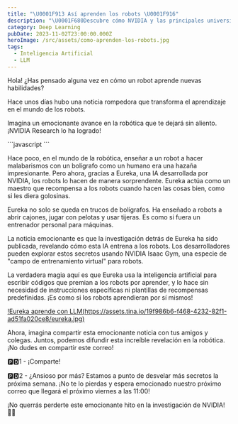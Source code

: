 ```yaml
---
title: "\U0001F913 Así aprenden los robots \U0001F916"
description: "\U0001F680Descubre cómo NVIDIA y las principales universidades están transformando el mundo del aprendizaje de máquinas \U0001F916. ¡Sumérgete en el emocionante futuro de la IA! \U0001F31FHaz clic para explorar más y desvelar los secretos de esta revolución tecnológica.\U0001F4A1 ¡No te lo pierdas!"
category: Deep Learning
pubDate: 2023-11-02T23:00:00.000Z
heroImage: /src/assets/como-aprenden-los-robots.jpg
tags:
  - Inteligencia Artificial
  - LLM
---
```


Hola! ¿Has pensado alguna vez en cómo un robot aprende nuevas habilidades?

Hace unos días hubo una noticia rompedora que transforma el aprendizaje en el mundo de los robots.

Imagina un emocionante avance en la robótica que te dejará sin aliento. ¡NVIDIA Research lo ha logrado!

<div class="blur-lg">
  ```javascript
  ```

  Hace poco, en el mundo de la robótica, enseñar a un robot a hacer malabarismos con un bolígrafo como un humano era una hazaña impresionante. Pero ahora, gracias a Eureka, una IA desarrollada por NVIDIA, los robots lo hacen de manera sorprendente. Eureka actúa como un maestro que recompensa a los robots cuando hacen las cosas bien, como si les diera golosinas.

  Eureka no solo se queda en trucos de bolígrafos. Ha enseñado a robots a abrir cajones, jugar con pelotas y usar tijeras. Es como si fuera un entrenador personal para máquinas.

  La noticia emocionante es que la investigación detrás de Eureka ha sido publicada, revelando cómo esta IA entrena a los robots. Los desarrolladores pueden explorar estos secretos usando NVIDIA Isaac Gym, una especie de "campo de entrenamiento virtual" para robots.

  La verdadera magia aquí es que Eureka usa la inteligencia artificial para escribir códigos que premian a los robots por aprender, y lo hace sin necesidad de instrucciones específicas ni plantillas de recompensas predefinidas. ¡Es como si los robots aprendieran por sí mismos!
</div>

[!Eureka aprende con LLM(https://assets.tina.io/19f986b6-f468-4232-82f1-ad51fa020ce8/eureka.jpg)](https://www.youtube.com/watch?v=sDFAWnrCqKc\&t=6s "Eureka! Dextreza extrema de Robot con LLMs")

Ahora, imagina compartir esta emocionante noticia con tus amigos y colegas. Juntos, podemos difundir esta increíble revelación en la robótica. ¡No dudes en compartir este correo!

🅿🅳1 - ¡Comparte!

🅿🅳2 - ¿Ansioso por más? Estamos a punto de desvelar más secretos la próxima semana. ¡No te lo pierdas y espera emocionado nuestro próximo correo que llegará el próximo viernes a las 11:00!

¡No querrás perderte este emocionante hito en la investigación de NVIDIA! 🤖✨
